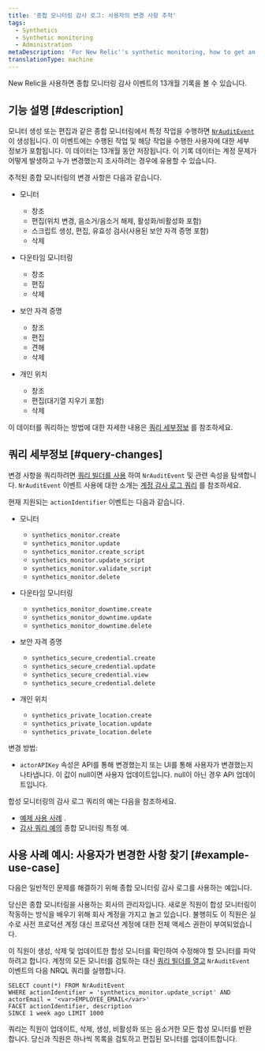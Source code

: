 ```yaml
---
title: '종합 모니터링 감사 로그: 사용자의 변경 사항 추적'
tags:
  - Synthetics
  - Synthetic monitoring
  - Administration
metaDescription: 'For New Relic''s synthetic monitoring, how to get an audit log of changes made to your account.'
translationType: machine
---
```


New Relic을 사용하면 종합 모니터링 감사 이벤트의 13개월 기록을 볼 수 있습니다.

## 기능 설명 [#description]

모니터 생성 또는 편집과 같은 종합 모니터링에서 특정 작업을 수행하면 [`NrAuditEvent`](/attribute-dictionary/?event=NrAuditEvent) 이 생성됩니다. 이 이벤트에는 수행된 작업 및 해당 작업을 수행한 사용자에 대한 세부 정보가 포함됩니다. 이 데이터는 13개월 동안 저장됩니다. 이 기록 데이터는 계정 문제가 어떻게 발생하고 누가 변경했는지 조사하려는 경우에 유용할 수 있습니다.

추적된 종합 모니터링의 변경 사항은 다음과 같습니다.

* 모니터

  * 창조
  * 편집(위치 변경, 음소거/음소거 해제, 활성화/비활성화 포함)
  * 스크립트 생성, 편집, 유효성 검사(사용된 보안 자격 증명 포함)
  * 삭제

* 다운타임 모니터링

  * 창조
  * 편집
  * 삭제

* 보안 자격 증명

  * 창조
  * 편집
  * 견해
  * 삭제

* 개인 위치

  * 창조
  * 편집(대기열 지우기 포함)
  * 삭제

이 데이터를 쿼리하는 방법에 대한 자세한 내용은 [쿼리 세부정보](#query-changes) 를 참조하세요.

## 쿼리 세부정보 [#query-changes]

변경 사항을 쿼리하려면 [쿼리 빌더를 사용](/docs/query-your-data/explore-query-data/query-builder/introduction-query-builder) 하여 `NrAuditEvent` 및 관련 속성을 탐색합니다. `NrAuditEvent` 이벤트 사용에 대한 소개는 [계정 감사 로그 쿼리](/docs/insights/use-insights-ui/manage-account-data/query-account-audit-logs-nrauditevent) 를 참조하세요.

현재 지원되는 `actionIdentifier` 이벤트는 다음과 같습니다.

* 모니터

  * `synthetics_monitor.create`
  * `synthetics_monitor.update`
  * `synthetics_monitor.create_script`
  * `synthetics_monitor.update_script`
  * `synthetics_monitor.validate_script`
  * `synthetics_monitor.delete`

* 다운타임 모니터링

  * `synthetics_monitor_downtime.create`
  * `synthetics_monitor_downtime.update`
  * `synthetics_monitor_downtime.delete`

* 보안 자격 증명

  * `synthetics_secure_credential.create`
  * `synthetics_secure_credential.update`
  * `synthetics_secure_credential.view`
  * `synthetics_secure_credential.delete`

* 개인 위치

  * `synthetics_private_location.create​`
  * `synthetics_private_location.update​`
  * `synthetics_private_location.delete`

변경 방법:

* `actorAPIKey` 속성은 API를 통해 변경했는지 또는 UI를 통해 사용자가 변경했는지 나타냅니다. 이 값이 null이면 사용자 업데이트입니다. null이 아닌 경우 API 업데이트입니다.

합성 모니터링의 감사 로그 쿼리의 예는 다음을 참조하세요.

* [예제 사용 사례](#example-use-case) .
* [감사 쿼리 예의](/docs/insights/insights-data-sources/default-data/nrauditevent-default-attributes-examples) 종합 모니터링 특정 예.

## 사용 사례 예시: 사용자가 변경한 사항 찾기 [#example-use-case]

다음은 일반적인 문제를 해결하기 위해 종합 모니터링 감사 로그를 사용하는 예입니다.

당신은 종합 모니터링을 사용하는 회사의 관리자입니다. 새로운 직원이 합성 모니터링이 작동하는 방식을 배우기 위해 회사 계정을 가지고 놀고 있습니다. 불행히도 이 직원은 실수로 사전 프로덕션 계정 대신 프로덕션 계정에 대한 전체 액세스 권한이 부여되었습니다.

이 직원이 생성, 삭제 및 업데이트한 합성 모니터를 확인하여 수정해야 할 모니터를 파악하려고 합니다. 계정의 모든 모니터를 검토하는 대신 [쿼리 빌더를 열고](/docs/query-your-data/explore-query-data/query-builder/introduction-query-builder) `NrAuditEvent` 이벤트의 다음 NRQL 쿼리를 실행합니다.

```
SELECT count(*) FROM NrAuditEvent 
WHERE actionIdentifier = 'synthetics_monitor.update_script' AND
actorEmail = '<var>EMPLOYEE_EMAIL</var>'
FACET actionIdentifier, description 
SINCE 1 week ago LIMIT 1000
```

쿼리는 직원이 업데이트, 삭제, 생성, 비활성화 또는 음소거한 모든 합성 모니터를 반환합니다. 당신과 직원은 하나씩 목록을 검토하고 편집된 모니터를 업데이트합니다.